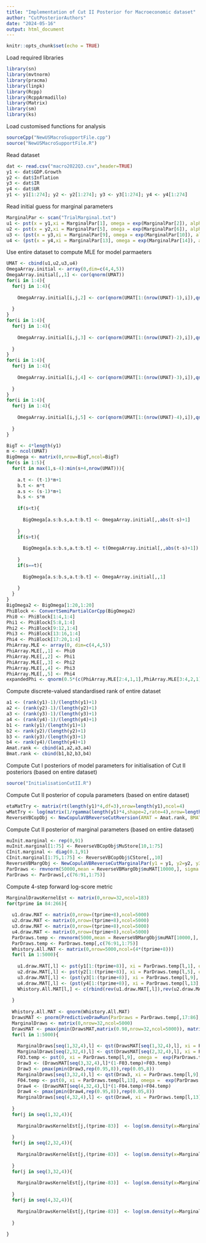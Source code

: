 ```yaml
---
title: "Implementation of Cut II Posterior for Macroeconomic dataset"
author: "CutPosteriorAuthors"
date: "2024-05-16"
output: html_document
---
```


```r
knitr::opts_chunk$set(echo = TRUE)
```

Load required libraries
```r
library(sn)
library(mvtnorm)
library(pracma)
library(linpk)
library(Rcpp)
library(RcppArmadillo)
library(Matrix)
library(sm)
library(ks)
```

Load customised functions for analysis
```r
sourceCpp("NewUSMacroSupportFile.cpp")
source("NewUSMacroSupportFile.R")
```

Read dataset
```r
dat <- read.csv("macro2022Q3.csv",header=TRUE)
y1 <- dat$GDP.Growth
y2 <- dat$Inflation
y3 <- dat$IR
y4 <- dat$UR
y1 <- y1[1:274]; y2 <- y2[1:274]; y3 <- y3[1:274]; y4 <- y4[1:274]
```

Read initial guess for marginal parameters
```r
MarginalPar <- scan("TrialMarginal.txt")
u1 <- pst(x = y1,xi = MarginalPar[1], omega = exp(MarginalPar[2]), alpha = MarginalPar[3], nu = exp(MarginalPar[4]))
u2 <- pst(x = y2,xi = MarginalPar[5], omega = exp(MarginalPar[6]), alpha = MarginalPar[7], nu = exp(MarginalPar[8]))
u3 <- (pst(x = y3,xi = MarginalPar[9], omega = exp(MarginalPar[10]), alpha = MarginalPar[11], nu = exp(MarginalPar[12])) - pst(x = 0, xi = MarginalPar[9], omega = exp(MarginalPar[10]), alpha = MarginalPar[11], nu = exp(MarginalPar[12]))) /(1 - pst(x = 0, xi = MarginalPar[9], omega = exp(MarginalPar[10]), alpha = MarginalPar[11], nu = exp(MarginalPar[12])))
u4 <- (pst(x = y4,xi = MarginalPar[13], omega = exp(MarginalPar[14]), alpha = MarginalPar[15], nu = exp(MarginalPar[16])) - pst(x = 0, xi = MarginalPar[13], omega = exp(MarginalPar[14]), alpha = MarginalPar[15], nu = exp(MarginalPar[16]))) /(1 - pst(x = 0, xi = MarginalPar[13], omega = exp(MarginalPar[14]), alpha = MarginalPar[15], nu = exp(MarginalPar[16])))
```

Use entire dataset to compute MLE for model parmaeters
```r
UMAT <- cbind(u1,u2,u3,u4)
OmegaArray.initial <- array(0,dim=c(4,4,5))
OmegaArray.initial[,,1] <- cor(qnorm(UMAT))
for(i in 1:4){
  for(j in 1:4){
    
    OmegaArray.initial[i,j,2] <- cor(qnorm(UMAT[1:(nrow(UMAT)-1),i]),qnorm(UMAT[2:(nrow(UMAT)),j]))
    
  }
}
for(i in 1:4){
  for(j in 1:4){
    
    OmegaArray.initial[i,j,3] <- cor(qnorm(UMAT[1:(nrow(UMAT)-2),i]),qnorm(UMAT[3:(nrow(UMAT)),j]))
    
  }
}
for(i in 1:4){
  for(j in 1:4){
    
    OmegaArray.initial[i,j,4] <- cor(qnorm(UMAT[1:(nrow(UMAT)-3),i]),qnorm(UMAT[4:(nrow(UMAT)),j]))
    
  }
}
for(i in 1:4){
  for(j in 1:4){
    
    OmegaArray.initial[i,j,5] <- cor(qnorm(UMAT[1:(nrow(UMAT)-4),i]),qnorm(UMAT[5:(nrow(UMAT)),j]))
    
  }
}

BigT <- 4*length(y1)
m <- ncol(UMAT)
BigOmega <- matrix(0,nrow=BigT,ncol=BigT)
for(s in 1:5){
  for(t in max(1,s-4):min(s+4,nrow(UMAT))){
    
    a.t <- (t-1)*m+1
    b.t <- m*t
    a.s <- (s-1)*m+1
    b.s <- s*m
    
    if(s<t){
      
      BigOmega[a.s:b.s,a.t:b.t] <- OmegaArray.initial[,,abs(t-s)+1]
      
    }
    if(s>t){
      
      BigOmega[a.s:b.s,a.t:b.t] <- t(OmegaArray.initial[,,abs(t-s)+1])
      
    }
    if(s==t){
      
      BigOmega[a.s:b.s,a.t:b.t] <- OmegaArray.initial[,,1]
      
    }
  }
}
BigOmega2 <- BigOmega[1:20,1:20]
PhiBlock <- ConvertSemiPartialCorCpp(BigOmega2) 
Phi0 <- PhiBlock[1:4,1:4]
Phi1 <- PhiBlock[5:8,1:4]
Phi2 <- PhiBlock[9:12,1:4]
Phi3 <- PhiBlock[13:16,1:4]
Phi4 <- PhiBlock[17:20,1:4]
PhiArray.MLE <- array(0, dim=c(4,4,5))
PhiArray.MLE[,,1] <- Phi0
PhiArray.MLE[,,2] <- Phi1
PhiArray.MLE[,,3] <- Phi2
PhiArray.MLE[,,4] <- Phi3
PhiArray.MLE[,,5] <- Phi4
expandedPhi <- qnorm(0.5*(c(PhiArray.MLE[2:4,1,1],PhiArray.MLE[3:4,2,1], PhiArray.MLE[4,3,1], PhiArray.MLE[,,2:5])+1))
```

Compute discrete-valued standardised rank of entire dataset
```r
a1 <- (rank(y1)-1)/(length(y1)+1)
a2 <- (rank(y2)-1)/(length(y2)+1)
a3 <- (rank(y3)-1)/(length(y3)+1)
a4 <- (rank(y4)-1)/(length(y4)+1)
b1 <- rank(y1)/(length(y1)+1)
b2 <- rank(y2)/(length(y2)+1)
b3 <- rank(y3)/(length(y3)+1)
b4 <- rank(y4)/(length(y4)+1)
Amat.rank <- cbind(a1,a2,a3,a4)
Bmat.rank <- cbind(b1,b2,b3,b4)
```

Compute Cut I posteriors of model parameters for initialisation of Cut II posteriors (based on entire dataset)
```r
source("InitialisationCutII.R")
```

Compute Cut II posterior of copula parameters (based on entire dataset)
```r
etaMatTry <- matrix(rt(length(y1)*4,df=3),nrow=length(y1),ncol=4)
wMatTry <- log(matrix(1/rgamma(length(y1)*4,shape=2,rate=4),nrow=length(y1),ncol=4))
ReverseVBCopObj <- NewCopulaVBReverseCutRversion(AMAT = Amat.rank, BMAT = Bmat.rank, muInit = VB.uncut.obj$muMAT[10000,], CInit = VB.uncut.obj$CArray[,,10000], EtaMatInit = etaMatTry, WMatInit = wMatTry, maxRuns = 1000)
```

Compute Cut II posterior of marginal parameters (based on entire dataset)
```r
muInit.marginal <- rep(0,91)
muInit.marginal[1:75] <- ReverseVBCopObj$MuStore[10,1:75]
CInit.marginal <- diag(0.1,91)
CInit.marginal[1:75,1:75] <- ReverseVBCopObj$CStore[,,10]
ReverseVBMargObj <- NewCopulaVBReverseCutMarginalPar(y1 = y1, y2=y2, y3=y3, y4=y4, maxRuns = 10000, mu.init = muInit.marginal, C.init = CInit.marginal)
ParDraws <- rmvnorm(50000,mean = ReverseVBMargObj$muMAT[10000,], sigma = (ReverseVBMargObj$CArray[,,10000] %*% t(ReverseVBMargObj$CArray[,,10000]) ) )
ParDraws <- ParDraws[,c(76:91,1:75)]
```

Compute 4-step forward log-score metric
```r
MarginalDrawsKernelEst <- matrix(0,nrow=32,ncol=183)
for(tprime in 84:266){
  
  u1.draw.MAT <- matrix(0,nrow=(tprime+8),ncol=5000)
  u2.draw.MAT <- matrix(0,nrow=(tprime+8),ncol=5000)
  u3.draw.MAT <- matrix(0,nrow=(tprime+8),ncol=5000)
  u4.draw.MAT <- matrix(0,nrow=(tprime+8),ncol=5000)
  ParDraws.temp <- rmvnorm(5000,mean = ReverseVBMargObj$muMAT[10000,], sigma = (ReverseVBMargObj$CArray[,,10000] %*% t(ReverseVBMargObj$CArray[,,10000]) ) )
  ParDraws.temp <- ParDraws.temp[,c(76:91,1:75)]
  Whistory.All.MAT <- matrix(0,nrow=5000,ncol=(4*(tprime+8)))
  for(l in 1:5000){
    
    u1.draw.MAT[,l] <- pst(y1[1:(tprime+8)], xi = ParDraws.temp[l,1], omega = exp(ParDraws.temp[l,2]), alpha = ParDraws.temp[l,3], nu = exp(ParDraws.temp[l,4]))
    u2.draw.MAT[,l] <- pst(y2[1:(tprime+8)], xi = ParDraws.temp[l,5], omega = exp(ParDraws.temp[l,6]), alpha = ParDraws.temp[l,7], nu = exp(ParDraws.temp[l,8]))
    u3.draw.MAT[,l] <- (pst(y3[1:(tprime+8)], xi = ParDraws.temp[l,9], omega = exp(ParDraws.temp[l,10]), alpha = ParDraws.temp[l,11], nu = exp(ParDraws.temp[l,12])) - pst(0, xi = ParDraws.temp[l,9], omega = exp(ParDraws.temp[l,10]), alpha = ParDraws.temp[l,11], nu = exp(ParDraws.temp[l,12])))/(1 - pst(0, xi = ParDraws.temp[l,9], omega = exp(ParDraws.temp[l,10]), alpha = ParDraws.temp[l,11], nu = exp(ParDraws.temp[l,12])))
    u4.draw.MAT[,l] <- (pst(y4[1:(tprime+8)], xi = ParDraws.temp[l,13], omega = exp(ParDraws.temp[l,14]), alpha = ParDraws.temp[l,15], nu = exp(ParDraws.temp[l,16])) - pst(0, xi = ParDraws.temp[l,13], omega = exp(ParDraws.temp[l,14]), alpha = ParDraws.temp[l,15], nu = exp(ParDraws.temp[l,16])))/(1 - pst(0, xi = ParDraws.temp[l,13], omega = exp(ParDraws.temp[l,14]), alpha = ParDraws.temp[l,15], nu = exp(ParDraws.temp[l,16])))
    Whistory.All.MAT[l,] <- c(rbind(rev(u1.draw.MAT[,l]),rev(u2.draw.MAT[,l]),rev(u3.draw.MAT[,l]), rev(u4.draw.MAT[,l]) ))
    
  }
  
  Whistory.All.MAT <- qnorm(Whistory.All.MAT)
  DrawsMAT <- pnorm(PredictiveDrawRun(ParDraws = ParDraws.temp[,17:86], WhistoryMAT = Whistory.All.MAT))
  MarginalDraws <- matrix(0,nrow=32,ncol=5000)
  DrawsMAT <- pmax(pmin(DrawsMAT,matrix(0.98,nrow=32,ncol=5000)), matrix(0.02,nrow=32,ncol=5000))
  for(l in 1:5000){
    
    MarginalDraws[seq(1,32,4),l] <- qst(DrawsMAT[seq(1,32,4),l], xi = ParDraws.temp[l,1], omega =  exp(ParDraws.temp[l,2]), alpha = ParDraws.temp[l,3] , nu = exp(ParDraws.temp[l,4]) )
    MarginalDraws[seq(2,32,4),l] <- qst(DrawsMAT[seq(2,32,4),l], xi = ParDraws.temp[l,5], omega =  exp(ParDraws.temp[l,6]), alpha = ParDraws.temp[l,7] , nu = exp(ParDraws.temp[l,8]) )
    F03.temp <- pst(0, xi = ParDraws.temp[l,9], omega =  exp(ParDraws.temp[l,10]), alpha = ParDraws.temp[l,11], nu = exp(ParDraws.temp[l,12]) )
    Draw3 <- (DrawsMAT[seq(3,32,4),l]*(1-F03.temp)+F03.temp)
    Draw3 <- pmax(pmin(Draw3,rep(0.95,8)),rep(0.05,8))
    MarginalDraws[seq(3,32,4),l] <- qst(Draw3, xi = ParDraws.temp[l,9], omega =  exp(ParDraws.temp[l,10]), alpha = ParDraws.temp[l,11], nu = exp(ParDraws.temp[l,12]) )
    F04.temp <- pst(0, xi = ParDraws.temp[l,13], omega =  exp(ParDraws.temp[l,14]), alpha = ParDraws.temp[l,15], nu = exp(ParDraws.temp[l,16]) )
    Draw4 <- (DrawsMAT[seq(4,32,4),l]*(1-F04.temp)+F04.temp)
    Draw4 <- pmax(pmin(Draw4,rep(0.95,8)),rep(0.05,8))
    MarginalDraws[seq(4,32,4),l] <- qst(Draw4, xi = ParDraws.temp[l,13], omega =  exp(ParDraws.temp[l,14]), alpha = ParDraws.temp[l,15], nu = exp(ParDraws.temp[l,16]) )
    
  }
  for(j in seq(1,32,4)){
    
    MarginalDrawsKernelEst[j,(tprime-83)]  <- log(sm.density(x=MarginalDraws[j,], eval.points=c(y1[tprime+ceiling(j/4)]), display="none")$estimate)
    
  }
  for(j in seq(2,32,4)){
    
    MarginalDrawsKernelEst[j,(tprime-83)]  <- log(sm.density(x=MarginalDraws[j,], eval.points=c(y2[tprime+ceiling(j/4)]), display="none")$estimate)
    
  }
  for(j in seq(3,32,4)){
    
    MarginalDrawsKernelEst[j,(tprime-83)]  <- log(sm.density(x=MarginalDraws[j,], eval.points=c(y3[tprime+ceiling(j/4)]), display="none")$estimate)
    
  }
  for(j in seq(4,32,4)){
    
    MarginalDrawsKernelEst[j,(tprime-83)]  <- log(sm.density(x=MarginalDraws[j,], eval.points=c(y4[tprime+ceiling(j/4)]), display="none")$estimate)
    
  }
  
}
```